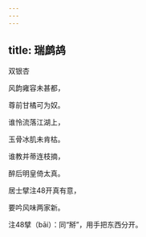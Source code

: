 ```yaml
---
---
---
```

title: 瑞鹧鸪
---




双银杏





风韵雍容未甚都，

尊前甘橘可为奴。

谁怜流落江湖上，

玉骨冰肌未肯枯。

谁教并蒂连枝摘，

醉后明皇倚太真。

居士擘注48开真有意，

要吟风味两家新。





注48擘（bāi）：同“掰”，用手把东西分开。